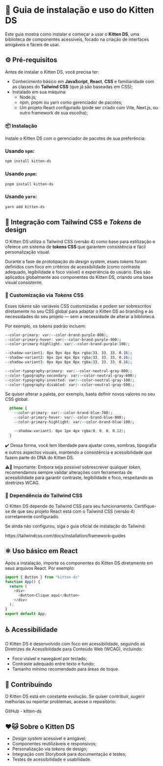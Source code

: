 
<Meta title="Guia de instalação e uso" />

# 🐾 Guia de instalação e uso do Kitten DS

Este guia mostra como instalar e começar a usar o **Kitten DS**, uma biblioteca de componentes acessíveis, focado na criação de interfaces amigáveis e fáceis de usar. 

## ⚙️ Pré-requisitos

Antes de instalar o Kitten DS, você precisa ter:

- Conhecimento básico em **JavaScript**, **React**, **CSS** e familiaridade com as classes do **Tailwind CSS** (que já são baseadas em CSS);
- Instalado em sua máquina:
  - <Link target="_blank" className="sb-unstyled text-sm" href="https://nodejs.org">Node.js</Link>;
  - <Link target="_blank" className="sb-unstyled text-sm" href="https://www.npmjs.com">npm</Link>, <Link target="_blank" className="sb-unstyled text-sm" href="https://pnpm.io">pnpm</Link> ou <Link target="_blank" className="sb-unstyled text-sm" href="https://yarnpkg.com">yarn</Link> como gerenciador de pacotes;
  - Um projeto React configurado (pode ser criado com <Link target="_blank" className="sb-unstyled text-sm" href="https://vitejs.dev">Vite</Link>, <Link target="_blank" className="sb-unstyled text-sm" href="https://nextjs.org">Next.js</Link>, ou outro framework de sua escolha);

### 📦 Instalação

Instale o Kitten DS com o gerenciador de pacotes de sua preferência:

### Usando `npm`:

```bash
npm install kitten-ds
```
### Usando `pnpm`:

```bash
pnpm install kitten-ds
```

### Usando `yarn`:

```bash
yarn add kitten-ds
```

## 🎨 Integração com Tailwind CSS e *Tokens* de design

O Kitten DS utiliza o Tailwind CSS (versão 4) como base para estilização e oferece um sistema de **tokens CSS** que garantem consistência e fácil personalização visual.

Durante a fase de prototipação do *design system*, esses *tokens* foram definidos com foco em critérios de acessibilidade (como contraste adequado, legibilidade e foco visível) e experiência do usuário. Eles são aplicados globalmente aos componentes do Kitten DS, criando uma base visual consistente.

### 🎯 Customização via *Tokens* CSS

Esses *tokens* são variáveis CSS customizadas e podem ser sobrescritos diretamente no seu CSS global para adaptar o Kitten DS ao branding e às necessidades do seu projeto — sem a necessidade de alterar a biblioteca.

Por exemplo, os *tokens* padrão incluem:

```css
--color-primary: var(--color-brand-purple-800);
--color-primary-hover: var(--color-brand-purple-900);
--color-primary-highlight: var(--color-brand-purple-100);

--shadow-variant1: 0px 0px 4px 0px rgba(33, 33, 33, 0.16);
--shadow-variant2: 0px 2px 4px 0px rgba(33, 33, 33, 0.16);
--shadow-variant3: 0px 4px 8px 0px rgba(33, 33, 33, 0.16);

--color-typography-primary: var(--color-neutral-gray-800);
--color-typography-secondary: var(--color-neutral-gray-600);
--color-typography-inverted: var(--color-neutral-gray-100);
--color-typography-disabled: var(--color-neutral-gray-500);
```

Se quiser alterar a paleta, por exemplo, basta definir novos valores no seu CSS global:

```css
  @theme {
    --color-primary: var(--color-brand-blue-700);
    --color-primary-hover: var(--color-brand-blue-800);
    --color-primary-highlight: var(--color-brand-blue-100);

    --shadow-variant1: 0px 1px 4px rgba(0, 0, 0, 0.12);
  }
```

✔️ Dessa forma, você tem liberdade para ajustar cores, sombras, tipografia e outros aspectos visuais, mantendo a consistência e acessibilidade que fazem parte do DNA do Kitten DS.

⚠️🔧 Importante: Embora seja possível sobrescrever qualquer *token*, recomendamos sempre validar alterações com ferramentas de acessibilidade para garantir contraste, legibilidade e foco, respeitando as diretrizes WCAG.

### 🚀 Dependência do Tailwind CSS

O Kitten DS depende do Tailwind CSS para seu funcionamento. Certifique-se de que seu projeto React está com o Tailwind CSS (versão 4) corretamente configurado.

Se ainda não configurou, siga o guia oficial de instalação do Tailwind:

<Link target="_blank" className="sb-unstyled text-sm" href="https://tailwindcss.com/docs/installation/framework-guides">https://tailwindcss.com/docs/installation/framework-guides</Link>

## ⚛️ Uso básico em React

Após a instalação, importe os componentes do Kitten DS diretamente em seus arquivos React. Por exemplo:

```javascript
import { Button } from "kitten-ds"
function App() {
  return (
    <div>
      <Button>Clique aqui</Button>
    </div>
  );
}
export default App;
```

## ♿ Acessibilidade

O Kitten DS é desenvolvido com foco em acessibilidade, seguindo as Diretrizes de Acessibilidade para Conteúdo Web (WCAG), incluindo:

- Foco visível e navegável por teclado;
- Contraste adequado entre texto e fundo;
- Tamanho mínimo recomendado para áreas de toque.

## 🤝 Contribuindo

O Kitten DS está em constante evolução. Se quiser contribuir, sugerir melhorias ou reportar problemas, acesse o repositório:

<Link target="_blank" className="sb-unstyled text-sm" href="https://github.com/gabyrodrigues/kitten-ds">GitHub - kitten-ds</Link>

## ❤️🐱 Sobre o Kitten DS

- *Design system* acessível e amigável;
- Componentes reutilizáveis e responsivos;
- Personalização via *tokens* de design;
- Integração com Storybook para documentação e testes;
- Testes de acessibilidade e usabilidade.
